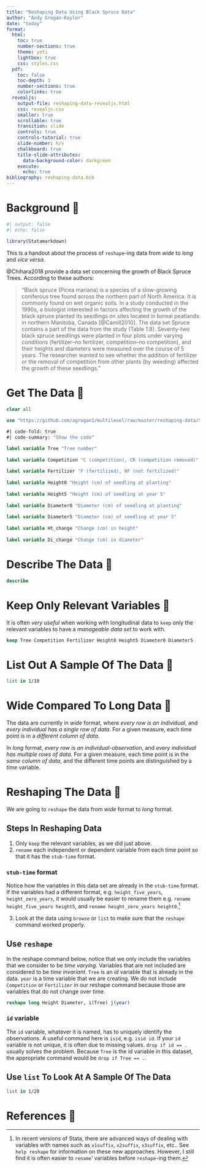 ```yaml
---
title: "Reshaping Data Using Black Spruce Data"
author: "Andy Grogan-Kaylor"
date: "today"
format:
  html:
    toc: true
    number-sections: true
    theme: yeti
    lightbox: true
    css: styles.css
  pdf:
    toc: false
    toc-depth: 3
    number-sections: true
    colorlinks: true
  revealjs: 
    output-file: reshaping-data-revealjs.html
    css: revealjs.css
    smaller: true
    scrollable: true
    transition: slide
    controls: true 
    controls-tutorial: true
    slide-number: h/v
    chalkboard: true
    title-slide-attributes:
      data-background-color: darkgreen
    execute:
      echo: true
bibliography: reshaping-data.bib
---
```


# Background 🌲

```r
#| output: false
#| echo: false

library(Statamarkdown)

```


This is a handout about the process of `reshape`-ing data from *wide* to *long* and *vice versa*.

@Chihara2018 provide a data set concerning the growth of Black Spruce Trees. According to these authors: 

> "Black spruce (Picea mariana) is a species of a slow-growing coniferous tree found across the northern part of North America. It is commonly found on wet organic soils. In a study conducted in the 1990s, a biologist interested in factors affecting the growth of the black spruce planted its seedlings on sites located in boreal peatlands in northern Manitoba, Canada [@Camill2010]. The data set Spruce contains a part of the data from the study (Table 1.8). Seventy-two black spruce seedlings were planted in four plots under varying conditions (fertilizer–no fertilizer, competition–no competition), and their heights and diameters were measured over the course of 5 years. The researcher wanted to see whether the addition of fertilizer or the removal of competition from other plants (by weeding) affected the growth of these seedlings."

# Get The Data 🌲

```stata

clear all
	
use "https://github.com/agrogan1/multilevel/raw/master/reshaping-data/Spruce.dta", clear

```

```stata
#| code-fold: true
#| code-summary: "Show the code"

label variable Tree "Tree number"
    
label variable Competition "C (competition), CR (competition removed)"
    
label variable Fertilizer "F (fertilized), NF (not fertilized)"
    
label variable Height0 "Height (cm) of seedling at planting"
    
label variable Height5 "Height (cm) of seedling at year 5"
    
label variable Diameter0 "Diameter (cm) of seedling at planting"
        
label variable Diameter5 "Diameter (cm) of seedling at year 5"
    
label variable Ht_change "Change (cm) in height"
    
label variable Di_change "Change (cm) in diameter"	

```

# Describe The Data 🌲
	
```stata

describe	

```

# Keep Only Relevant Variables 🌲

It is often *very useful* when working with longitudinal data to `keep` only the relevant variables to have a *manageable data set* to work with.

```stata

keep Tree Competition Fertilizer Height0 Height5 Diameter0 Diameter5

```

# List Out A Sample Of The Data 🌲

```stata

list in 1/10 

```

# Wide Compared To Long Data 🌲

The data are currently in *wide* format, where *every row is an individual*, and *every individual has a single row of data*. For a given measure, each time point is in a *different column of data*.

In *long* format, *every row is an individual-observation*, and *every individual has multiple rows of data*. For a given measure, each time point is in the *same column of data*, and the different time points are distinguished by a *time* variable.

# Reshaping The Data 🌲

We are going to `reshape` the data from *wide* format to *long* format.

## Steps In Reshaping Data

1. Only `keep` the relevant variables, as we did just above.
2. `rename` each independent or dependent variable from each time point so that it has the `stub-time` format.

::: {.callout-tip}
### `stub-time` format

Notice how the variables in this data set are already in the `stub-time` format. If the variables had a different format, e.g. `height_five_years`, `height_zero_years`, it would usually be easier to rename them e.g. `rename height_five_years height5`, and `rename height_zero_years height0`.[^advanced]
:::

[^advanced]: In recent versions of Stata, there are advanced ways of dealing with variables with names such as `x1suffix`, `x2suffix`, `x3suffix`, etc.. See `help reshape` for information on these new approaches. However, I still find it is often easier to `rename`' variables before `reshape`-ing them.

3. Look at the data using `browse` or `list` to make sure that the `reshape` command worked properly.

## Use `reshape`

In the reshape command below, notice that we only include the variables that we consider to be *time varying*. Variables that are not included are considered to be *time invariant*. `Tree` is an *id* variable that is already in the data. `year` is a time variable that we are creating. We do not include `Competition` or `Fertilizer` in our reshape command because those are variables that do not change over time.

```stata

reshape long Height Diameter, i(Tree) j(year)

```

::: {.callout-tip}
### `id` variable

The `id` variable, whatever it is named, has to uniquely identify the observations. A useful command here is `isid`, e.g. `isid id`. If your `id` variable is not unique, it is often due to missing values. `drop if id == .` usually solves the problem. Because `Tree` is the id variable in this dataset, the appropriate command would be `drop if Tree == .`.
:::

## Use `list` To Look At A Sample Of The Data

```stata

list in 1/20

```

# References 🌲 




